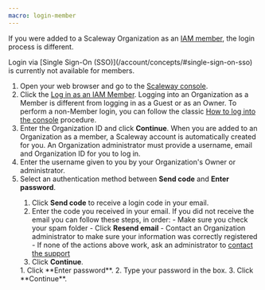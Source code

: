 ```yaml
---
macro: login-member
---
```


If you were added to a Scaleway Organization as an [IAM member](/iam/concepts#members), the login process is different.

<Message type="important">
  Login via [Single Sign-On (SSO)](/account/concepts/#single-sign-on-sso) is currently not available for members.
</Message>

1. Open your web browser and go to the [Scaleway console](https://console.scaleway.com).
2. Click the [Log in as an IAM Member](https://account.scaleway.com/member-login?redirectToUrl=https://console.scaleway.com/).
    <Message type="important">
      Logging into an Organization as a Member is different from logging in as a Guest or as an Owner. To perform a non-Member login, you can follow the classic [How to log into the console](/account/how-to/log-in-to-the-console) procedure.
    </Message>
3. Enter the Organization ID and click **Continue**.
    <Message type="important">
      When you are added to an Organization as a member, a Scaleway account is automatically created for you. An Organization administrator must provide a username, email and Organization ID for you to log in.
    </Message>
4. Enter the username given to you by your Organization's Owner or administrator.
5. Select an authentication method between **Send code** and **Enter password**.
    <Tabs id="create-account">
      <TabsTab label="Email code">
      1. Click **Send code** to receive a login code in your email.
      2. Enter the code you received in your email.
          <Message type="tip">
            If you did not receive the email you can follow these steps, in order:
              - Make sure you check your spam folder
              - Click **Resend email**
              - Contact an Organization administrator to make sure your information was correctly registered
              - If none of the actions above work, ask an administrator to [contact the support](/account/how-to/open-a-support-ticket/#writing-an-effective-subject-and-description)
          </Message>
      3. Click **Continue**.
      </TabsTab>
      <TabsTab label="Password">
      1. Click **Enter password**.
      2. Type your password in the box.
      3. Click **Continue**.
      </TabsTab>
    </Tabs>